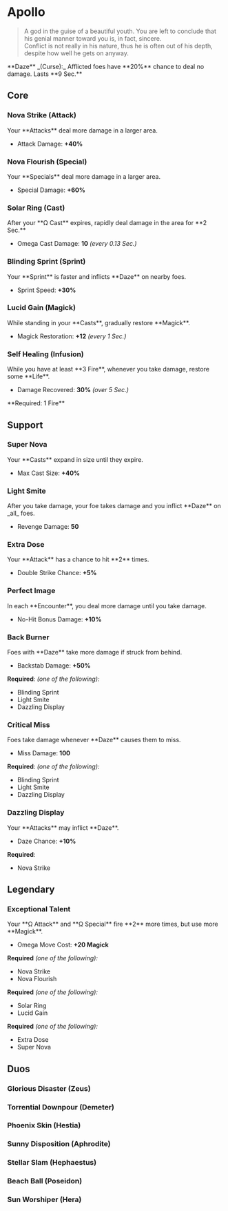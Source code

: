 

# Apollo

> A god in the guise of a beautiful youth. You are left to conclude that his genial manner toward you is, in fact, sincere.\
> Conflict is not really in his nature, thus he is often out of his depth, despite how well he gets on anyway.

<Boon className='mt-4'>
  **Daze** _(Curse):_ Afflicted foes have **20%** chance to deal no damage. Lasts **9 Sec.**
</Boon>

## Core

### Nova Strike (Attack)

<Boon>
Your **Attacks** deal more damage in a larger area.

- Attack Damage: **+40%**

</Boon>

### Nova Flourish (Special)

<Boon>
Your **Specials** deal more damage in a larger area.

- Special Damage: **+60%**

</Boon>

### Solar Ring (Cast)

<Boon>
After your **Ω Cast** expires, rapidly deal damage in the area for **2 Sec.**

- Omega Cast Damage: **10** _(every 0.13 Sec.)_

</Boon>

### Blinding Sprint (Sprint)

<Boon>
Your **Sprint** is faster and inflicts **Daze** on nearby foes.

- Sprint Speed: **+30%**

</Boon>

### Lucid Gain (Magick)

<Boon>
While standing in your **Casts**, gradually restore **Magick**.

- Magick Restoration: **+12** _(every 1 Sec.)_

</Boon>

### Self Healing (Infusion)

<Boon>
While you have at least **3 Fire**, whenever you take damage, restore some **Life**.

- Damage Recovered: **30%** _(over 5 Sec.)_

</Boon>
**Required: 1 Fire**

## Support

### Super Nova

<Boon>
Your **Casts** expand in size until they expire.

- Max Cast Size: **+40%**

</Boon>

### Light Smite

<Boon>
After you take damage, your foe takes damage and you inflict **Daze** on _all_ foes.

- Revenge Damage: **50**

</Boon>

### Extra Dose

<Boon>
Your **Attack** has a chance to hit **2** times.

- Double Strike Chance: **+5%**

</Boon>

### Perfect Image

<Boon>
In each **Encounter**, you deal more damage until you take damage.

- No-Hit Bonus Damage: **+10%**

</Boon>

### Back Burner

<Boon>
Foes with **Daze** take more damage if struck from behind.

- Backstab Damage: **+50%**

</Boon>

**Required**: _(one of the following):_

- Blinding Sprint
- Light Smite
- Dazzling Display

### Critical Miss

<Boon>
Foes take damage whenever **Daze** causes them to miss.

- Miss Damage: **100**

</Boon>

**Required**: _(one of the following):_

- Blinding Sprint
- Light Smite
- Dazzling Display

### Dazzling Display

<Boon>
Your **Attacks** may inflict **Daze**.

- Daze Chance: **+10%**

</Boon>

**Required**:

- Nova Strike

## <TextHighlight type="legendary">Legendary</TextHighlight>

### <TextHighlight type="legendary">Exceptional Talent</TextHighlight>

<Boon>
Your **Ω Attack** and **Ω Special** fire **2** more times, but use more **Magick**.

- Omega Move Cost: **+20 Magick**

</Boon>

**Required** _(one of the following):_

- Nova Strike
- Nova Flourish

**Required** _(one of the following):_

- Solar Ring
- Lucid Gain

**Required** _(one of the following):_

- Extra Dose
- Super Nova

## <TextHighlight type="duo">Duos</TextHighlight>

### <TextHighlight type="duo">Glorious Disaster (Zeus)</TextHighlight>

<GloriousDisaster />

### <TextHighlight type="duo">Torrential Downpour (Demeter)</TextHighlight>

<TorrentialDownpour />

### <TextHighlight type="duo">Phoenix Skin (Hestia)</TextHighlight>

<PhoenixSkin />

### <TextHighlight type="duo">Sunny Disposition (Aphrodite)</TextHighlight>

<SunnyDisposition />

### <TextHighlight type="duo">Stellar Slam (Hephaestus)</TextHighlight>

<StellarSlam />

### <TextHighlight type="duo">Beach Ball (Poseidon)</TextHighlight>

<BeachBall />

### <TextHighlight type="duo">Sun Worshiper (Hera)</TextHighlight>

<SunWorshiper />

